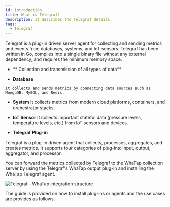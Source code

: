 ```yaml
---
id: introduction
title: What is Telegraf?
description: It describes the Telegraf details.
tags:
  - Telegraf
---
```



Telegraf is a plug-in driven server agent for collecting and sending metrics and events from databases, systems, and IoT sensors. Telegraf has been written in Go, compiles into a single binary file without any external dependency, and requires the minimum memory space.

-   ** Collection and transmission of all types of data**

  -   **Database**

    It collects and sends metrics by connecting data sources such as MongoDB, MySQL, and Redis. 

  -   **System**
    It collects metrics from modern cloud platforms, containers, and orchestrator stacks. 

  -   **IoT Sensor**
    It collects important stateful data (pressure levels, temperature levels, etc.) from IoT sensors and devices.

-   **Telegraf Plug-in**

  Telegraf is a plug-in driven agent that collects, processes, aggregates, and creates metrics. It supports four categories of plug-ins: input, output, aggregator, and processor.

You can forward the metrics collected by Telegraf to the WhaTap collection server by using the Telegraf's WhaTap output plug-in and installing the WhaTap Telegraf agent. 

![Telegraf - WhaTap integration structure](/img/blog_46_01.png)

The guide is provided on how to install plug-ins or agents and the use cases are provides as follows.

<DocCardList/>
